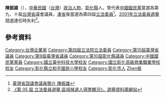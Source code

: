 {{Infobox_officeholder
| name = 陳振雄
| image name =
| width = 
| now = 中華民國（台灣）政治人士 
| period = 
| Sex = 男 
| Native place = 
| date of birth = {{Birth date and age|1944|1|6}}
| party = {{Kmt|19px}}
| place of birth = 
| educate = 
*[[彰化市和平國小|彰化市和平國小]]畢業
*省立[[國立彰化高級商業職業學校|彰化商職]]初、高級部畢業
*[[國立臺中科技大學|國立臺中商專]]附設空中商專企業管理科畢業
| past = 
*彰化縣議會第十屆縣議員
*彰化縣綠野協會會長
*彰化縣商業會理事長
*彰化縣第二果菜合作社理事
*日豐證券股份有限公司董事
*松義企業股份有限公司董事長
*第九屆台灣省議會議員<br><span style="color: blue;">(1989年-1994年)</span>
*第十屆台灣省議會議員<br><span style="color: blue;">(1994年-1998年)</span> 
*第四屆立法委員<br><span style="color: blue;">(1999年-2002年)</span>
}}
'''陳振雄'''（{{bd|1944年|1月6日|catIdx=C陳}}），[[中華民國|中華民國]]（[[台灣|台灣]]）[[政治人物|政治人物]]，[[彰化縣|彰化縣]]人。曾代表[[中國國民黨|中國國民黨]]當選為第九、十屆[[台灣省|台灣省]]議會議員，[[凍省|凍省]]後當選為第四屆[[立法委員|立法委員]]<ref>[http://www.tpa.gov.tw/big5/Councilor/Councilor_view.asp?id=470&cid=2&urlID=20 臺灣省諮議會議員簡介 陳振雄]</ref>。[[2001年中華民國立法委員選舉|2001年立法委員選舉]]競選連任時失利<ref>[http://210.69.23.140/vote3.asp?pass1=B2001A0000000000aaa 《第 05 屆 立法委員選舉 區域候選人得票概況》，選舉資料庫網站]{{dead link|date=十一月 2017 |bot=InternetArchiveBot }}</ref>。

==參考資料==
<div class="references-small">
<references />
</div>

{{DEFAULTSORT:Chen陳}}
[[Category:台灣企業家|Category:台灣企業家]]
[[Category:第四屆立法院立法委員|Category:第四屆立法院立法委員]]
[[Category:第10屆臺灣省議員|Category:第10屆臺灣省議員]]
[[Category:第9屆臺灣省議員|Category:第9屆臺灣省議員]]
[[Category:第10屆彰化縣議員|Category:第10屆彰化縣議員]]
[[Category:中國國民黨黨員|Category:中國國民黨黨員]]
[[Category:國立臺中科技大學校友|Category:國立臺中科技大學校友]]
[[Category:國立彰化高級商業職業學校校友|Category:國立彰化高級商業職業學校校友]]
[[Category:彰化縣立和平國民小學校友|Category:彰化縣立和平國民小學校友]]
[[Category:彰化市人|Category:彰化市人]]
[[Category:陳姓|Zhen振]]